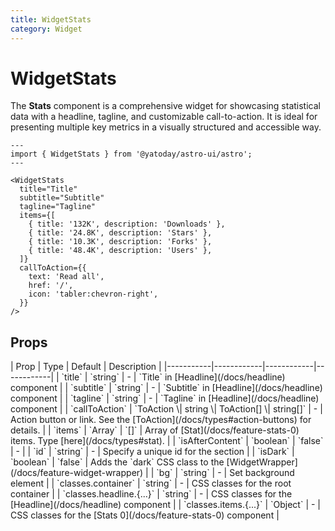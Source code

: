 ```yaml
---
title: WidgetStats
category: Widget
---
```



# WidgetStats

<SourceLink name="WidgetStats" />

The **Stats** component is a comprehensive widget for showcasing statistical data with a headline, tagline, and customizable call-to-action. It is ideal for presenting multiple key metrics in a visually structured and accessible way.

<Demo title="">
  <WidgetStats
    title="Title"
    subtitle="Subtitle"
    tagline="Tagline"
    items={[
      { title: '132K', description: 'Downloads' },
      { title: '24.8K', description: 'Stars' },
      { title: '10.3K', description: 'Forks' },
      { title: '48.4K', description: 'Users' },
    ]}
    callToAction={{
      text: 'Read all',
      href: '/',
      icon: 'tabler:chevron-right',
    }}
  />
</Demo>

```astro
---
import { WidgetStats } from '@yatoday/astro-ui/astro';
---

<WidgetStats
  title="Title"
  subtitle="Subtitle"
  tagline="Tagline"
  items={[
    { title: '132K', description: 'Downloads' },
    { title: '24.8K', description: 'Stars' },
    { title: '10.3K', description: 'Forks' },
    { title: '48.4K', description: 'Users' },
  ]}
  callToAction={{
    text: 'Read all',
    href: '/',
    icon: 'tabler:chevron-right',
  }}
/>
```

## Props

<div className="overflow-x-auto">
  <div className="min-w-xl">
    | Prop | Type | Default | Description |
    |-----------|------------|------------|------------|
    | `title` | `string` | - | `Title` in [Headline](/docs/headline) component |
    | `subtitle` | `string` | - | `Subtitle` in [Headline](/docs/headline) component |
    | `tagline` | `string` | - | `Tagline` in [Headline](/docs/headline) component |
    | `callToAction` | `ToAction \| string \| ToAction[] \| string[]` | - | Action button or link. See the [ToAction](/docs/types#action-buttons) for details.  |
    | `items` | `Array` | `[]` | Array of [Stat](/docs/feature-stats-0) items. Type [here](/docs/types#stat). |
    | `isAfterContent` | `boolean` | `false` | - |
    | `id` | `string` | - | Specify a unique id for the section |
    | `isDark` | `boolean` | `false` | Adds the `dark` CSS class to the [WidgetWrapper](/docs/feature-widget-wrapper) |
    | `bg` | `string` | - | Set background element |
    | `classes.container` | `string` | - | CSS classes for the root container |
    | `classes.headline.{...}` | `string` | - | CSS classes for the [Headline](/docs/headline) component |
    | `classes.items.{...}` | `Object` | - | CSS classes for the [Stats 0](/docs/feature-stats-0) component |
  </div>
</div>
